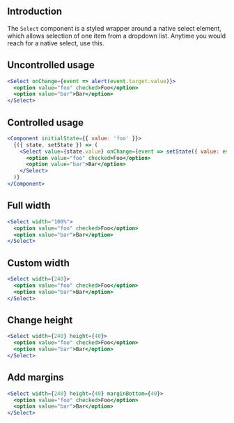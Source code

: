
## Introduction

The `Select` component is a styled wrapper around a native select element,
which allows selection of one item from a dropdown list.
Anytime you would reach for a native select, use this.

## Uncontrolled usage

```jsx
<Select onChange={event => alert(event.target.value)}>
  <option value="foo" checked>Foo</option>
  <option value="bar">Bar</option>
</Select>
```

## Controlled usage

```jsx
<Component initialState={{ value: 'foo' }}>
  {({ state, setState }) => (
    <Select value={state.value} onChange={event => setState({ value: event.target.value })}>
      <option value="foo" checked>Foo</option>
      <option value="bar">Bar</option>
    </Select>
  )}
</Component>
```

## Full width

```jsx
<Select width="100%">
  <option value="foo" checked>Foo</option>
  <option value="bar">Bar</option>
</Select>
```

## Custom width

```jsx
<Select width={240}>
  <option value="foo" checked>Foo</option>
  <option value="bar">Bar</option>
</Select>
```

## Change height

```jsx
<Select width={240} height={40}>
  <option value="foo" checked>Foo</option>
  <option value="bar">Bar</option>
</Select>
```

## Add margins

```jsx
<Select width={240} height={40} marginBottom={40}>
  <option value="foo" checked>Foo</option>
  <option value="bar">Bar</option>
</Select>
```


<PropsTable of="Select" />
